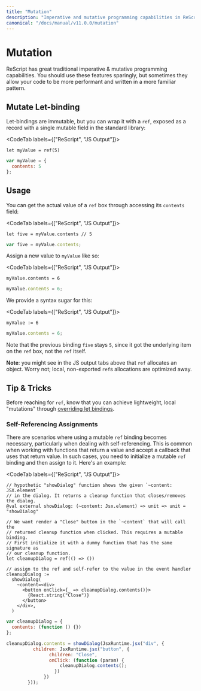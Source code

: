 ```yaml
---
title: "Mutation"
description: "Imperative and mutative programming capabilities in ReScript"
canonical: "/docs/manual/v11.0.0/mutation"
---
```


# Mutation

ReScript has great traditional imperative & mutative programming capabilities. You should use these features sparingly, but sometimes they allow your code to be more performant and written in a more familiar pattern.

## Mutate Let-binding

Let-bindings are immutable, but you can wrap it with a `ref`, exposed as a record with a single mutable field in the standard library:

<CodeTab labels={["ReScript", "JS Output"]}>

```res prelude
let myValue = ref(5)
```
```js
var myValue = {
  contents: 5
};
```

</CodeTab>

## Usage

You can get the actual value of a `ref` box through accessing its `contents` field:

<CodeTab labels={["ReScript", "JS Output"]}>

```res example
let five = myValue.contents // 5
```
```js
var five = myValue.contents;
```

</CodeTab>

Assign a new value to `myValue` like so:

<CodeTab labels={["ReScript", "JS Output"]}>

```res example
myValue.contents = 6
```
```js
myValue.contents = 6;
```

</CodeTab>

We provide a syntax sugar for this:

<CodeTab labels={["ReScript", "JS Output"]}>

```res example
myValue := 6
```
```js
myValue.contents = 6;
```

</CodeTab>

Note that the previous binding `five` stays `5`, since it got the underlying item on the `ref` box, not the `ref` itself.

**Note**: you might see in the JS output tabs above that `ref` allocates an object. Worry not; local, non-exported `ref`s allocations are optimized away.

## Tip & Tricks

Before reaching for `ref`, know that you can achieve lightweight, local "mutations" through [overriding let bindings](let-binding.md#binding-shadowing).

### Self-Referencing Assignments

There are scenarios where using a mutable `ref` binding becomes necessary, particularly when dealing with self-referencing. This is common when working with functions that return a value and accept a callback that uses that return value. In such cases, you need to initialize a mutable `ref` binding and then assign to it. Here's an example:

<CodeTab labels={["ReScript", "JS Output"]}>

```res example
// hypothetic "showDialog" function shows the given `~content: JSX.element`
// in the dialog. It returns a cleanup function that closes/removes the dialog.
@val external showDialog: (~content: Jsx.element) => unit => unit = "showDialog"

// We want render a "Close" button in the `~content` that will call the 
// returned cleanup function when clicked. This requires a mutable binding.
// First initialize it with a dummy function that has the same signature as
// our cleanup function.
let cleanupDialog = ref(() => ())

// assign to the ref and self-refer to the value in the event handler
cleanupDialog :=
  showDialog(
    ~content=<div>
      <button onClick={_ => cleanupDialog.contents()}>
        {React.string("Close")}
      </button>
    </div>,
  )
```
```js
var cleanupDialog = {
  contents: (function () {})
};

cleanupDialog.contents = showDialog(JsxRuntime.jsx("div", {
          children: JsxRuntime.jsx("button", {
                children: "Close",
                onClick: (function (param) {
                    cleanupDialog.contents();
                  })
              })
        }));
```

</CodeTab>
